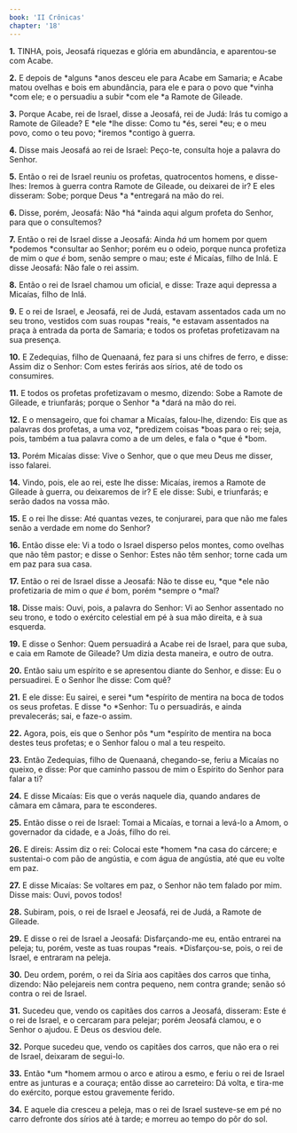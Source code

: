 ```yaml
---
book: 'II Crônicas'
chapter: '18'
---
```


**1.** TINHA, pois, Jeosafá riquezas e glória em abundância, e aparentou-se com Acabe.

**2.** E depois de *alguns *anos desceu ele para Acabe em Samaria; e Acabe matou ovelhas e bois em abundância, para ele e para o povo que *vinha *com ele; e o persuadiu a subir *com ele *a Ramote de Gileade.

**3.** Porque Acabe, rei de Israel, disse a Jeosafá, rei de Judá: Irás tu comigo a Ramote de Gileade? E *ele *lhe disse: Como tu *és, serei *eu; e o meu povo, como o teu povo; *iremos *contigo à guerra.

**4.** Disse mais Jeosafá ao rei de Israel: Peço-te, consulta hoje a palavra do Senhor.

**5.** Então o rei de Israel reuniu os profetas, quatrocentos homens, e disse-lhes: Iremos à guerra contra Ramote de Gileade, ou deixarei de ir? E eles disseram: Sobe; porque Deus *a *entregará na mão do rei.

**6.** Disse, porém, Jeosafá: Não *há *ainda aqui algum profeta do Senhor, para que o consultemos?

**7.** Então o rei de Israel disse a Jeosafá: Ainda *há* um homem por quem *podemos *consultar ao Senhor; porém eu o odeio, porque nunca profetiza de mim o *que é* bom, senão sempre o mau; este *é* Micaías, filho de Inlá. E disse Jeosafá: Não fale o rei assim.

**8.** Então o rei de Israel chamou um oficial, e disse: Traze aqui depressa a Micaías, filho de Inlá.

**9.** E o rei de Israel, e Jeosafá, rei de Judá, estavam assentados cada um no seu trono, vestidos com suas roupas *reais, *e estavam assentados na praça à entrada da porta de Samaria; e todos os profetas profetizavam na sua presença.

**10.** E Zedequias, filho de Quenaaná, fez para si uns chifres de ferro, e disse: Assim diz o Senhor: Com estes ferirás aos sírios, até de todo os consumires.

**11.** E todos os profetas profetizavam o mesmo, dizendo: Sobe a Ramote de Gileade, e triunfarás; porque o Senhor *a *dará na mão do rei.

**12.** E o mensageiro, que foi chamar a Micaías, falou-lhe, dizendo: Eis que as palavras dos profetas, a uma voz, *predizem coisas *boas para o rei; seja, pois, também a tua palavra como a de um deles, e fala o *que é *bom.

**13.** Porém Micaías disse: Vive o Senhor, que o que meu Deus me disser, isso falarei.

**14.** Vindo, pois, ele ao rei, este lhe disse: Micaías, iremos a Ramote de Gileade à guerra, ou deixaremos de ir? E ele disse: Subi, e triunfarás; e serão dados na vossa mão.

**15.** E o rei lhe disse: Até quantas vezes, te conjurarei, para que não me fales senão a verdade em nome do Senhor?

**16.** Então disse ele: Vi a todo o Israel disperso pelos montes, como ovelhas que não têm pastor; e disse o Senhor: Estes não têm senhor; torne cada um em paz para sua casa.

**17.** Então o rei de Israel disse a Jeosafá: Não te disse eu, *que *ele não profetizaria de mim o *que é* bom, porém *sempre o *mal?

**18.** Disse mais: Ouvi, pois, a palavra do Senhor: Vi ao Senhor assentado no seu trono, e todo o exército celestial em pé à sua mão direita, e à sua esquerda.

**19.** E disse o Senhor: Quem persuadirá a Acabe rei de Israel, para que suba, e caia em Ramote de Gileade? Um dizia desta maneira, e outro de outra.

**20.** Então saiu um espírito e se apresentou diante do Senhor, e disse: Eu o persuadirei. E o Senhor lhe disse: Com quê?

**21.** E ele disse: Eu sairei, e serei *um *espírito de mentira na boca de todos os seus profetas. E disse *o *Senhor: Tu o persuadirás, e ainda prevalecerás; sai, e faze-o assim.

**22.** Agora, pois, eis que o Senhor pôs *um *espírito de mentira na boca destes teus profetas; e o Senhor falou o mal a teu respeito.

**23.** Então Zedequias, filho de Quenaaná, chegando-se, feriu a Micaías no queixo, e disse: Por que caminho passou de mim o Espírito do Senhor para falar a ti?

**24.** E disse Micaías: Eis que o verás naquele dia, quando andares de câmara em câmara, para te esconderes.

**25.** Então disse o rei de Israel: Tomai a Micaías, e tornai a levá-lo a Amom, o governador da cidade, e a Joás, filho do rei.

**26.** E direis: Assim diz o rei: Colocai este *homem *na casa do cárcere; e sustentai-o com pão de angústia, e com água de angústia, até que eu volte em paz.

**27.** E disse Micaías: Se voltares em paz, o Senhor não tem falado por mim. Disse mais: Ouvi, povos todos!

**28.** Subiram, pois, o rei de Israel e Jeosafá, rei de Judá, a Ramote de Gileade.

**29.** E disse o rei de Israel a Jeosafá: Disfarçando-me eu, então entrarei na peleja; tu, porém, veste as tuas roupas *reais. *Disfarçou-se, pois, o rei de Israel, e entraram na peleja.

**30.** Deu ordem, porém, o rei da Síria aos capitães dos carros que tinha, dizendo: Não pelejareis nem contra pequeno, nem contra grande; senão só contra o rei de Israel.

**31.** Sucedeu que, vendo os capitães dos carros a Jeosafá, disseram: Este é o rei de Israel, e o cercaram para pelejar; porém Jeosafá clamou, e o Senhor o ajudou. E Deus os desviou dele.

**32.** Porque sucedeu que, vendo os capitães dos carros, que não era o rei de Israel, deixaram de segui-lo.

**33.** Então *um *homem armou o arco e atirou a esmo, e feriu o rei de Israel entre as junturas e a couraça; então disse ao carreteiro: Dá volta, e tira-me do exército, porque estou gravemente ferido.

**34.** E aquele dia cresceu a peleja, mas o rei de Israel susteve-se em pé no carro defronte dos sírios até à tarde; e morreu ao tempo do pôr do sol.